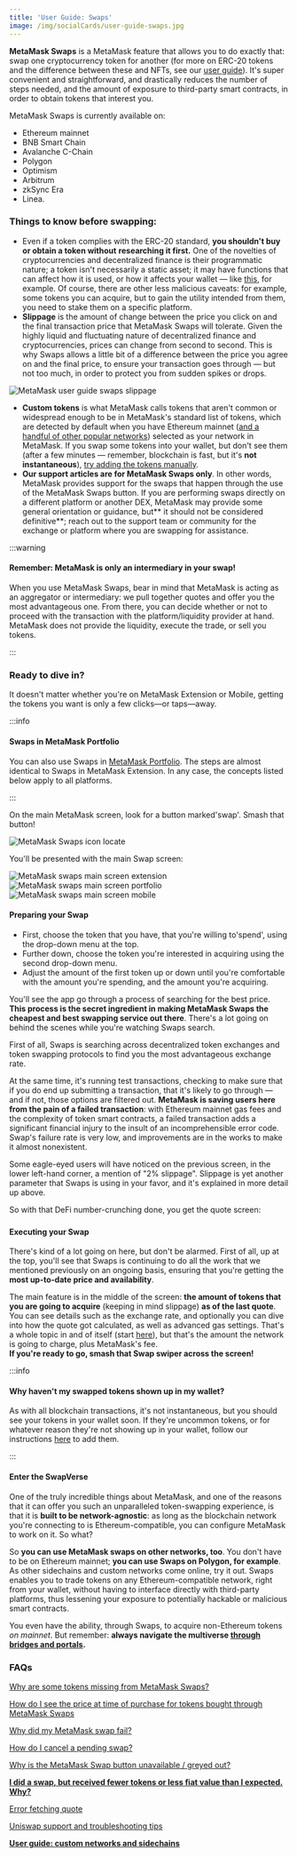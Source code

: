 ```yaml
---
title: 'User Guide: Swaps'
image: /img/socialCards/user-guide-swaps.jpg
---
```



<CustomLayout />


**MetaMask Swaps** is a MetaMask feature that allows you to do exactly that: swap one cryptocurrency token for another (for more on ERC-20 tokens and the difference between these and NFTs, see our [user guide](/managing-my-tokens/user-guide-tokens)). It's super convenient and straightforward, and drastically reduces the number of steps needed, and the amount of exposure to third-party smart contracts, in order to obtain tokens that interest you.

MetaMask Swaps is currently available on:

- Ethereum mainnet
- BNB Smart Chain
- Avalanche C-Chain
- Polygon
- Optimism
- Arbitrum
- zkSync Era
- Linea.

### **Things to know before swapping:**

- Even if a token complies with the ERC-20 standard, **you shouldn't buy or obtain a token without** **researching it first.** One of the novelties of cryptocurrencies and decentralized finance is their programmatic nature; a token isn't necessarily a static asset; it may have functions that can affect how it is used, or how it affects your wallet — like [this](https://www.reddit.com/r/CryptoCurrency/comments/owkokz/scam_alert_vera_tokens/), for example. Of course, there are other less malicious caveats: for example, some tokens you can acquire, but to gain the utility intended from them, you need to stake them on a specific platform.
- **Slippage** is the amount of change between the price you click on and the final transaction price that MetaMask Swaps will tolerate. Given the highly liquid and fluctuating nature of decentralized finance and cryptocurrencies, prices can change from second to second. This is why Swaps allows a little bit of a difference between the price you agree on and the final price, to ensure your transaction goes through — but not too much, in order to protect you from sudden spikes or drops.

<div class="center-container">
  <div class="img-medium">
    <img
      src={
        require("../../img/token-swaps/user-guide-swaps/MetaMask_user_guide_swaps_slippage.png")
          .default
      }
      alt="MetaMask user guide swaps slippage"
    />
  </div>
</div>

- **Custom tokens** is what MetaMask calls tokens that aren't common or widespread enough to be in MetaMask's standard list of tokens, which are detected by default when you have Ethereum mainnet ([and a handful of other popular networks](/managing-my-tokens/custom-tokens/how-to-display-tokens-in-metamask)) selected as your network in MetaMask. If you swap some tokens into your wallet, but don't see them (after a few minutes — remember, blockchain is fast, but it's **not instantaneous**), [try adding the tokens manually](/managing-my-tokens/custom-tokens/how-to-display-tokens-in-metamask).
- **Our support articles are for MetaMask Swaps only**. In other words, MetaMask provides support for the swaps that happen through the use of the MetaMask Swaps button. If you are performing swaps directly on a different platform or another DEX, MetaMask may provide some general orientation or guidance, but** it should not be considered definitive**; reach out to the support team or community for the exchange or platform where you are swapping for assistance.

:::warning

#### Remember: MetaMask is only an intermediary in your swap!

When you use MetaMask Swaps, bear in mind that MetaMask is acting as an aggregator or intermediary: we pull together quotes and offer you the most advantageous one. From there, you can decide whether or not to proceed with the transaction with the platform/liquidity provider at hand. MetaMask does not provide the liquidity, execute the trade, or sell you tokens.

:::

### Ready to dive in?

It doesn't matter whether you're on MetaMask Extension or Mobile, getting the tokens you want is only a few clicks—or taps—away.

:::info

#### Swaps in MetaMask Portfolio

You can also use Swaps in [MetaMask Portfolio](https://portfolio.metamask.io/swap). The steps are almost identical to Swaps in MetaMask Extension. In any case, the concepts listed below apply to all platforms.

:::

On the main MetaMask screen, look for a button marked'swap'. Smash that button!

<div class="center-container">
  <div class="img-small">
    <img
      src={
        require("../../img/token-swaps/user-guide-swaps/MetaMask_Swaps_icon_locate.png")
          .default
      }
      alt="MetaMask Swaps icon locate"
    />
  </div>
</div>

You'll be presented with the main Swap screen:

<Tabs>

<TabItem value="Extension" label="Extension">
<div class="center-container">
  <div class="img-small">
    <img src={require('../../img/token-swaps/user-guide-swaps/MetaMask_swaps_main_screen_extension.png').default} alt="MetaMask swaps main screen extension" />
  </div>
</div>

</TabItem>

<TabItem value="Portfolio" label="Portfolio">

<div class="center-container">
  <div class="img-medium">
    <img
      src={
        require("../../img/token-swaps/user-guide-swaps/MetaMask_swaps_main_screen_portfolio.png")
          .default
      }
      alt="MetaMask swaps main screen portfolio"
    />
  </div>
</div>

</TabItem>

<TabItem value="Mobile" label="Mobile">

<div class="center-container">
  <div class="img-small">
    <img
      src={
        require("../../img/token-swaps/user-guide-swaps/MetaMask_swaps_main_screen_mobile.png")
          .default
      }
      alt="MetaMask swaps main screen mobile"
    />
  </div>
</div>

</TabItem>

</Tabs>

#### **Preparing your Swap**

- First, choose the token that you have, that you're willing to'spend', using the drop-down menu at the top.
- Further down, choose the token you're interested in acquiring using the second drop-down menu.
- Adjust the amount of the first token up or down until you're comfortable with the amount you're spending, and the amount you're acquiring.

You'll see the app go through a process of searching for the best price. **This process is the secret ingredient in making MetaMask Swaps the cheapest and best swapping service out there**. There's a lot going on behind the scenes while you're watching Swaps search.

First of all, Swaps is searching across decentralized token exchanges and token swapping protocols to find you the most advantageous exchange rate.

At the same time, it's running test transactions, checking to make sure that if you do end up submitting a transaction, that it's likely to go through — and if not, those options are filtered out. **MetaMask is saving users here from the pain of a failed transaction**: with Ethereum mainnet gas fees and the complexity of token smart contracts, a failed transaction adds a significant financial injury to the insult of an incomprehensible error code. Swap's failure rate is very low, and improvements are in the works to make it almost nonexistent.

Some eagle-eyed users will have noticed on the previous screen, in the lower left-hand corner, a mention of "2% slippage". Slippage is yet another parameter that Swaps is using in your favor, and it's explained in more detail up above.

So with that DeFi number-crunching done, you get the quote screen:

###

#### **Executing your Swap**

There's kind of a lot going on here, but don't be alarmed. First of all, up at the top, you'll see that Swaps is continuing to do all the work that we mentioned previously on an ongoing basis, ensuring that you're getting the **most up-to-date price and availability**.

The main feature is in the middle of the screen: **the amount of tokens that you are going to acquire** (keeping in mind slippage) **as of the last quote**. You can see details such as the exchange rate, and optionally you can dive into how the quote got calculated, as well as advanced gas settings. That's a whole topic in and of itself (start [here](/transactions-and-gas/gas-fees/user-guide-gas)), but that's the amount the network is going to charge, plus MetaMask's fee.\
**If you're ready to go, smash that Swap swiper across the screen!**

:::info

#### Why haven't my swapped tokens shown up in my wallet?

As with all blockchain transactions, it's not instantaneous, but you should see your tokens in your wallet soon. If they're uncommon tokens, or for whatever reason they're not showing up in your wallet, follow our instructions [here](/managing-my-tokens/custom-tokens/how-to-display-tokens-in-metamask) to add them.

:::

#### **Enter the SwapVerse**

One of the truly incredible things about MetaMask, and one of the reasons that it can offer you such an unparalleled token-swapping experience, is that it is **built to be network-agnostic**: as long as the blockchain network you're connecting to is Ethereum-compatible, you can configure MetaMask to work on it. So what?

So **you can use MetaMask swaps on other networks, too**. You don't have to be on Ethereum mainnet; **you can use Swaps on Polygon, for example**. As other sidechains and custom networks come online, try it out. Swaps enables you to trade tokens on any Ethereum-compatible network, right from your wallet, without having to interface directly with third-party platforms, thus lessening your exposure to potentially hackable or malicious smart contracts.

You even have the ability, through Swaps, to acquire non-Ethereum tokens _on mainnet_. But remember: **always navigate the multiverse [through bridges and portals](/networks-and-sidechains/managing-networks/user-guide-custom-networks-and-sidechains).**

### **FAQs**

[Why are some tokens missing from MetaMask Swaps?](/token-swaps/why-are-some-tokens-missing-from-metamask-swaps)

[How do I see the price at time of purchase for tokens bought through MetaMask Swaps](/token-swaps/how-do-i-see-the-price-at-time-of-purchase-for-tokens-bought-through-swaps)

[Why did my MetaMask swap fail?](/token-swaps/why-did-my-metamask-swap-fail)

[How do I cancel a pending swap?](/token-swaps/how-to-cancel-a-pending-swap)

[Why is the MetaMask Swap button unavailable / greyed out?](/token-swaps/why-is-the-metamask-swap-button-unavailable---greyed-out)

**[I did a swap, but received fewer tokens or less fiat value than I expected. Why?](/token-swaps/i-did-a-swap-but-received-fewer-tokens-or-less-fiat-value-than-i-expected-why-)**

[Error fetching quote](/token-swaps/error-fetching-quote)

[Uniswap support and troubleshooting tips](/token-swaps/uniswap-support-and-troubleshooting-tips)

**[User guide: custom networks and sidechains](/networks-and-sidechains/managing-networks/user-guide-custom-networks-and-sidechains)**
